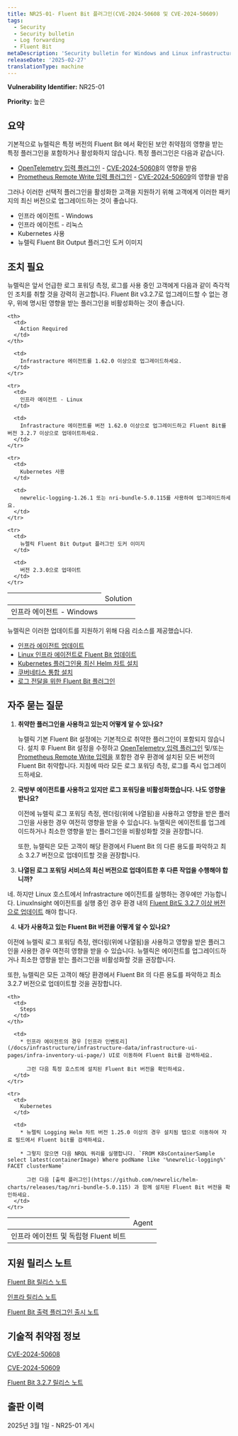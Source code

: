 ```yaml
---
title: NR25-01- Fluent Bit 플러그인(CVE-2024-50608 및 CVE-2024-50609)
tags:
  - Security
  - Security bulletin
  - Log forwarding
  - Fluent Bit
metaDescription: 'Security bulletin for Windows and Linux infrastructure agent and Fluent Bit, the Kubernetes plugin, and the Fluent Bit output plugin.'
releaseDate: '2025-02-27'
translationType: machine
---
```


<DNT>**Vulnerability Identifier:**</DNT> NR25-01

<DNT>**Priority:**</DNT> 높은

## 요약

기본적으로 뉴렐릭은 특정 버전의 Fluent Bit 에서 확인된 보안 취약점의 영향을 받는 특정 플러그인을 포함하거나 활성화하지 않습니다. 특정 플러그인은 다음과 같습니다.

* [OpenTelemetry 입력 플러그인](https://docs.fluentbit.io/manual/pipeline/inputs/opentelemetry) - [CVE-2024-50608](https://nvd.nist.gov/vuln/detail/CVE-2024-50608)의 영향을 받음
* [Prometheus Remote Write 입력 플러그인](https://docs.fluentbit.io/manual/pipeline/inputs/prometheus-remote-write) - [CVE-2024-50609](https://nvd.nist.gov/vuln/detail/CVE-2024-50609)의 영향을 받음

그러나 이러한 선택적 플러그인을 활성화한 고객을 지원하기 위해 고객에게 이러한 패키지의 최신 버전으로 업그레이드하는 것이 좋습니다.

* 인프라 에이전트 - Windows
* 인프라 에이전트 - 리눅스
* Kubernetes 사용
* 뉴렐릭 Fluent Bit Output 플러그인 도커 이미지

## 조치 필요

뉴렐릭은 앞서 언급한 로그 포워딩 측정, 로그를 사용 중인 고객에게 다음과 같이 즉각적인 조치를 취할 것을 강력히 권고합니다. Fluent Bit v3.2.7로 업그레이드할 수 없는 경우, 위에 명시된 영향을 받는 플러그인을 비활성화하는 것이 좋습니다.

<table>
  <thead>
    <th>
      <td>
        Solution
      </td>
    </th>

    <th>
      <td>
        Action Required
      </td>
    </th>
  </thead>

  <tbody>
    <tr>
      <td>
        인프라 에이전트 - Windows
      </td>

      <td>
        Infrastracture 에이전트를 1.62.0 이상으로 업그레이드하세요.
      </td>
    </tr>

    <tr>
      <td>
        인프라 에이전트 - Linux
      </td>

      <td>
        Infrastracture 에이전트를 버전 1.62.0 이상으로 업그레이드하고 Fluent Bit를 버전 3.2.7 이상으로 업데이트하세요.
      </td>
    </tr>

    <tr>
      <td>
        Kubernetes 사용
      </td>

      <td>
        newrelic-logging-1.26.1 또는 nri-bundle-5.0.115를 사용하여 업그레이드하세요.
      </td>
    </tr>

    <tr>
      <td>
        뉴렐릭 Fluent Bit Output 플러그인 도커 이미지
      </td>

      <td>
        버전 2.3.0으로 업데이트
      </td>
    </tr>
  </tbody>
</table>

뉴렐릭은 이러한 업데이트를 지원하기 위해 다음 리소스를 제공했습니다.

* [인프라 에이전트 업데이트](/docs/infrastructure/install-infrastructure-agent/update-or-uninstall/update-infrastructure-agent/)
* [Linux 인프라 에이전트로 Fluent Bit 업데이트](/docs/logs/forward-logs/forward-your-logs-using-infrastructure-agent/#install-fb-version)
* [Kubernetes 플러그인용 최신 Helm 차트 설치](https://github.com/newrelic/helm-charts/tree/master?tab=readme-ov-file#Installthecharts)
* [쿠버네티스 통합 설치](/docs/kubernetes-pixie/kubernetes-integration/installation/kubernetes-integration-install-configure/)
* [로그 전달을 위한 Fluent Bit 플러그인](/docs/logs/forward-logs/fluent-bit-plugin-log-forwarding/)

## 자주 묻는 질문

1. **취약한 플러그인을 사용하고 있는지 어떻게 알 수 있나요?**

   뉴렐릭 기본 Fluent Bit 설정에는 기본적으로 취약한 플러그인이 포함되지 않습니다. 설치 후 Fluent Bit 설정을 수정하고 [OpenTelemetry 입력 플러그인](https://docs.fluentbit.io/manual/pipeline/inputs/opentelemetry) 및/또는 [Prometheus Remote Write 입력을](https://docs.fluentbit.io/manual/pipeline/inputs/prometheus-remote-write) 포함한 경우 환경에 설치된 모든 버전의 Fluent Bit 취약합니다. 지침에 따라 모든 로그 포워딩 측정, 로그를 즉시 업그레이드하세요.

2. **국방부 에이전트를 사용하고 있지만 로그 포워딩을 비활성화했습니다. 나도 영향을 받나요?**

   이전에 뉴렐릭 로그 포워딩 측정, 렌더링(위에 나열됨)을 사용하고 영향을 받은 플러그인을 사용한 경우 여전히 영향을 받을 수 있습니다. 뉴렐릭은 에이전트를 업그레이드하거나 최소한 영향을 받는 플러그인을 비활성화할 것을 권장합니다.

   또한, 뉴렐릭은 모든 고객이 해당 환경에서 Fluent Bit 의 다른 용도를 파악하고 최소 3.2.7 버전으로 업데이트할 것을 권장합니다.

3. **나열된 로그 포워딩 서비스의 최신 버전으로 업데이트한 후 다른 작업을 수행해야 합니까?**

네. 하지만 Linux 호스트에서 Infrastracture 에이전트를 실행하는 경우에만 가능합니다. LinuxInsight 에이전트를 실행 중인 경우 환경 내의 [Fluent Bit도 3.2.7 이상 버전으로 업데이트](/docs/logs/forward-logs/forward-your-logs-using-infrastructure-agent/#install-fb-version) 해야 합니다.

4. **내가 사용하고 있는 Fluent Bit 버전을 어떻게 알 수 있나요?**

이전에 뉴렐릭 로그 포워딩 측정, 렌더링(위에 나열됨)을 사용하고 영향을 받은 플러그인을 사용한 경우 여전히 영향을 받을 수 있습니다. 뉴렐릭은 에이전트를 업그레이드하거나 최소한 영향을 받는 플러그인을 비활성화할 것을 권장합니다.

또한, 뉴렐릭은 모든 고객이 해당 환경에서 Fluent Bit 의 다른 용도를 파악하고 최소 3.2.7 버전으로 업데이트할 것을 권장합니다.

<table>
  <thead>
    <th>
      <td>
        Agent
      </td>
    </th>

    <th>
      <td>
        Steps
      </td>
    </th>
  </thead>

  <tbody>
    <tr>
      <td>
        인프라 에이전트 및 독립형 Fluent 비트
      </td>

      <td>
        * 인프라 에이전트의 경우 [인프라 인벤토리](/docs/infrastructure/infrastructure-data/infrastructure-ui-pages/infra-inventory-ui-page/) UI로 이동하여 Fluent Bit를 검색하세요.

          그런 다음 특정 호스트에 설치된 Fluent Bit 버전을 확인하세요.
      </td>
    </tr>

    <tr>
      <td>
        Kubernetes
      </td>

      <td>
        * 뉴렐릭 Logging Helm 차트 버전 1.25.0 이상의 경우 설치됨 탭으로 이동하여 자료 필드에서 Fluent bit를 검색하세요.

        * 그렇지 않으면 다음 NRQL 쿼리를 실행합니다. `FROM K8sContainerSample select latest(containerImage) Where podName like '%newrelic-logging%' FACET clusterName`

          그런 다음 [출력 플러그인](https://github.com/newrelic/helm-charts/releases/tag/nri-bundle-5.0.115) 과 함께 설치된 Fluent Bit 버전을 확인하세요.
      </td>
    </tr>
  </tbody>
</table>

## 지원 릴리스 노트

[Fluent Bit 릴리스 노트](/docs/release-notes/fluentbit-release-notes/)

[인프라 릴리스 노트](/docs/release-notes/infrastructure-release-notes/infrastructure-agent-release-notes/)

[Fluent Bit 출력 플러그인 출시 노트](https://github.com/newrelic/newrelic-fluent-bit-output/releases)

## 기술적 취약점 정보

[CVE-2024-50608](https://nvd.nist.gov/vuln/detail/CVE-2024-50608)

[CVE-2024-50609](https://nvd.nist.gov/vuln/detail/CVE-2024-50609)

[Fluent Bit 3.2.7 릴리스 노트](https://fluentbit.io/announcements/v3.2.7/)

## 출판 이력

2025년 3월 1일 - NR25-01 게시